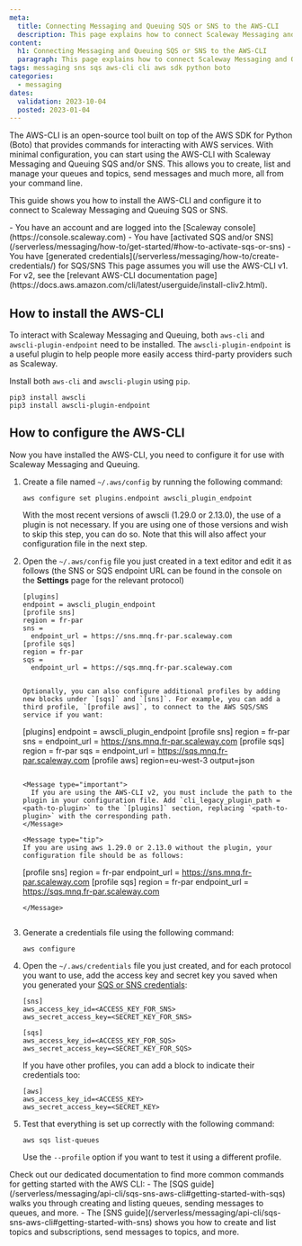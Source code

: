 ```yaml
---
meta:
  title: Connecting Messaging and Queuing SQS or SNS to the AWS-CLI
  description: This page explains how to connect Scaleway Messaging and Queuing SQS or SNS to the AWS-CLI
content:
  h1: Connecting Messaging and Queuing SQS or SNS to the AWS-CLI
  paragraph: This page explains how to connect Scaleway Messaging and Queuing SQS or SNS to the AWS-CLI
tags: messaging sns sqs aws-cli cli aws sdk python boto
categories:
  - messaging
dates:
  validation: 2023-10-04
  posted: 2023-01-04
---
```


The AWS-CLI is an open-source tool built on top of the AWS SDK for Python (Boto) that provides commands for interacting with AWS services. With minimal configuration, you can start using the AWS-CLI with Scaleway Messaging and Queuing SQS and/or SNS. This allows you to create, list and manage your queues and topics, send messages and much more, all from your command line.

This guide shows you how to install the AWS-CLI and configure it to connect to Scaleway Messaging and Queuing SQS or SNS.

<Macro id="iam-requirements" />

<Message type="requirement">
  - You have an account and are logged into the [Scaleway console](https://console.scaleway.com)
  - You have [activated SQS and/or SNS](/serverless/messaging/how-to/get-started/#how-to-activate-sqs-or-sns)
  - You have [generated credentials](/serverless/messaging/how-to/create-credentials/) for SQS/SNS
</Message>

<Message type="note">
  This page assumes you will use the AWS-CLI v1. For v2, see the [relevant AWS-CLI documentation page](https://docs.aws.amazon.com/cli/latest/userguide/install-cliv2.html). 
</Message>

## How to install the AWS-CLI

To interact with Scaleway Messaging and Queuing, both `aws-cli` and `awscli-plugin-endpoint` need to be installed. The `awscli-plugin-endpoint` is a useful plugin to help people more easily access third-party providers such as Scaleway.

Install both `aws-cli` and `awscli-plugin` using `pip`.

```
pip3 install awscli
pip3 install awscli-plugin-endpoint
```

## How to configure the AWS-CLI

Now you have installed the AWS-CLI, you need to configure it for use with Scaleway Messaging and Queuing.

1. Create a file named `~/.aws/config` by running the following command:
    ```
    aws configure set plugins.endpoint awscli_plugin_endpoint
    ```

    <Message type="tip">
    With the most recent versions of awscli (1.29.0 or 2.13.0), the use of a plugin is not necessary. If you are using one of those versions and wish to skip this step, you can do so. Note that this will also affect your configuration file in the next step.
    </Message>

2. Open the `~/.aws/config` file you just created in a text editor and edit it as follows (the SNS or SQS endpoint URL can be found in the console on the **Settings** page for the relevant protocol)
    ```
    [plugins]
    endpoint = awscli_plugin_endpoint
    [profile sns]
    region = fr-par
    sns =
      endpoint_url = https://sns.mnq.fr-par.scaleway.com
    [profile sqs]
    region = fr-par
    sqs =
      endpoint_url = https://sqs.mnq.fr-par.scaleway.com


    Optionally, you can also configure additional profiles by adding new blocks under `[sqs]` and `[sns]`. For example, you can add a third profile, `[profile aws]`, to connect to the AWS SQS/SNS service if you want:

    ```
    [plugins]
    endpoint = awscli_plugin_endpoint
    [profile sns]
    region = fr-par
    sns =
      endpoint_url = https://sns.mnq.fr-par.scaleway.com
    [profile sqs]
    region = fr-par
    sqs =
      endpoint_url = https://sqs.mnq.fr-par.scaleway.com
    [profile aws]
    region=eu-west-3
    output=json
    ```

    <Message type="important">
      If you are using the AWS-CLI v2, you must include the path to the plugin in your configuration file. Add `cli_legacy_plugin_path = <path-to-plugin>` to the `[plugins]` section, replacing `<path-to-plugin>` with the corresponding path.
    </Message>

    <Message type="tip">
    If you are using aws 1.29.0 or 2.13.0 without the plugin, your configuration file should be as follows:
    ```
    [profile sns]
    region = fr-par
    endpoint_url = https://sns.mnq.fr-par.scaleway.com
    [profile sqs]
    region = fr-par
    endpoint_url = https://sqs.mnq.fr-par.scaleway.com
    ```
    </Message>


3. Generate a credentials file using the following command:
    ```
    aws configure
    ```

4. Open the `~/.aws/credentials` file you just created, and for each protocol you want to use, add the access key and secret key you saved when you generated your [SQS or SNS credentials](/serverless/messaging/how-to/create-credentials/):
    ```
    [sns]
    aws_access_key_id=<ACCESS_KEY_FOR_SNS>
    aws_secret_access_key=<SECRET_KEY_FOR_SNS>

    [sqs]
    aws_access_key_id=<ACCESS_KEY_FOR_SQS>
    aws_secret_access_key=<SECRET_KEY_FOR_SQS>
    ```

    If you have other profiles, you can add a block to indicate their credentials too:
    ```
    [aws]
    aws_access_key_id=<ACCESS_KEY>
    aws_secret_access_key=<SECRET_KEY>
    ```

6. Test that everything is set up correctly with the following command:
    ```
    aws sqs list-queues
    ```

    Use the `--profile` option if you want to test it using a different profile.

<Message type="tip">
  Check out our dedicated documentation to find more common commands for getting started with the AWS CLI:
  - The [SQS guide](/serverless/messaging/api-cli/sqs-sns-aws-cli#getting-started-with-sqs) walks you through creating and listing queues, sending messages to queues, and more.
  - The [SNS guide](/serverless/messaging/api-cli/sqs-sns-aws-cli#getting-started-with-sns) shows you how to create and list topics and subscriptions, send messages to topics, and more.
</Message>
